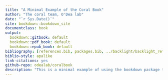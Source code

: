 ```yaml
--- 
title: "A Minimal Example of the Coral Book"
author: "The coral team, O'Dea lab"
date: "`r Sys.Date()`"
site: bookdown::bookdown_site
documentclass: book
output:
  bookdown::gitbook: default
  bookdown::pdf_book: default
  bookdown::epub_book: default
bibliography: [references.bib, packages.bib, ../backlight/backlight_references.bib]
biblio-style: apalike
link-citations: yes
github-repo: odealab/coralbook
description: "This is a minimal example of using the bookdown package to write a book. The output format for this example is bookdown::gitbook. This book focuses on reef corals in Bocas del Toro, Panama."
---
```

